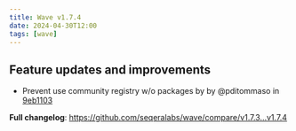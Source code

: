 ```yaml
---
title: Wave v1.7.4
date: 2024-04-30T12:00
tags: [wave]
---
```


## Feature updates and improvements

- Prevent use community registry w/o packages by by @pditommaso in [9eb1103](https://github.com/seqeralabs/wave/commit/9eb110317698951638bbaff80adfa0504aff5e48)

**Full changelog**: https://github.com/seqeralabs/wave/compare/v1.7.3...v1.7.4
